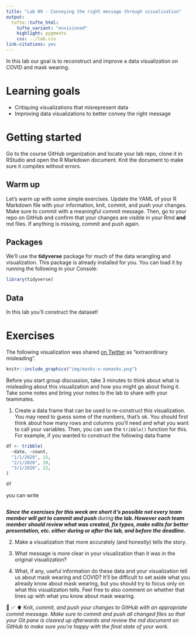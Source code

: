 ```yaml
---
title: "Lab 09 - Conveying the right message through visualisation"
output: 
  tufte::tufte_html:
    tufte_variant: "envisioned"
    highlight: pygments
    css: ../lab.css
link-citations: yes
---
```


In this lab our goal is to reconstruct and improve a data visualization on COVID and mask wearing.

# Learning goals

-   Critiquing visualizations that misrepresent data
-   Improving data visualizations to better convey the right message

# Getting started

Go to the course GitHub organization and locate your lab repo, clone it in RStudio and open the R Markdown document.
Knit the document to make sure it compiles without errors.

## Warm up

Let's warm up with some simple exercises.
Update the YAML of your R Markdown file with your information, knit, commit, and push your changes.
Make sure to commit with a meaningful commit message.
Then, go to your repo on GitHub and confirm that your changes are visible in your Rmd **and** md files.
If anything is missing, commit and push again.

## Packages

We'll use the **tidyverse** package for much of the data wrangling and visualization.
This package is already installed for you.
You can load it by running the following in your Console:

```r
library(tidyverse)
```

## Data

In this lab you'll construct the dataset!

# Exercises

The following visualization was shared [on Twitter](https://twitter.com/JonBoeckenstedt/status/1291602888376999936) as "extraordinary misleading".

```r
knitr::include_graphics("img/masks-v-nomasks.png")
```

Before you start group discussion, take 3 minutes to think about what is misleading about this visualization and how you might go about fixing it.
Take some notes and bring your notes to the lab to share with your teammates.

1.  Create a data frame that can be used to re-construct this visualization. You may need to guess some of the numbers, that's ok. You should first think about how many rows and columns you'll need and what you want to call your variables. Then, you can use the `tribble()` function for this. For example, if you wanted to construct the following data frame

```r
df <- tribble(
  ~date, ~count,
  "1/1/2020", 15,
  "2/1/2020", 20,
  "3/1/2020", 22,
)
```

```r
df
```

you can write

```r
```

***Since the exercises for this week are short it's possible not every team member will get to commit and push **during** the lab. However each team member should review what was created, fix typos, make edits for better presentation, etc. either during or after the lab, and before the deadline.***

2.  Make a visualization that more accurately (and honestly) tells the story.

3.  What message is more clear in your visualization than it was in the original visualization?

4.  What, if any, useful information do these data and your visualization tell us about mask wearing and COVID?
    It'll be difficult to set aside what you already know about mask wearing, but you should try to focus only on what this visualization tells.
    Feel free to also comment on whether that lines up with what you know about mask wearing.

🧶 ✅ ⬆️ Knit, *commit, and push your changes to GitHub with an appropriate commit message. Make sure to commit and push all changed files so that your Git pane is cleared up afterwards and review the md document on GitHub to make sure you're happy with the final state of your work.*
